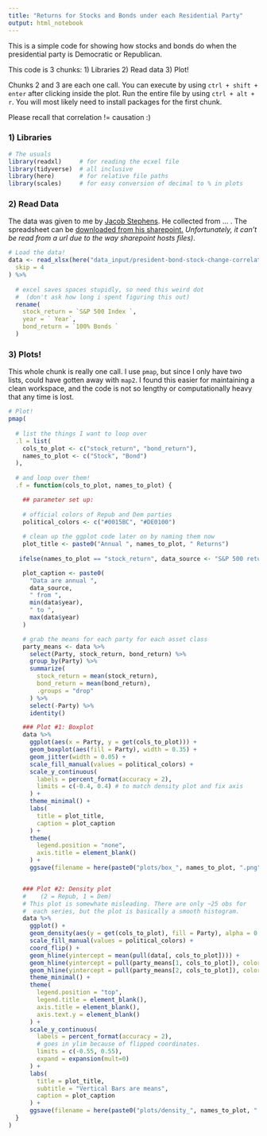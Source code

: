 ```yaml
---
title: "Returns for Stocks and Bonds under each Residential Party"
output: html_notebook
---
```


This is a simple code for showing how stocks and bonds do when the presidential party is  Democratic or Republican. 

This code is 3 chunks:
1) Libraries
2) Read data
3) Plot! 

Chunks 2 and 3 are each one call. You can execute by using `ctrl + shift + enter` after clicking inside the plot. Run the entire file by using `ctrl + alt + r`. You will most likely need to install packages for the first chunk. 

Please recall that correlation != causation :)

### 1) Libraries
```r
# The usuals
library(readxl)     # for reading the ecxel file
library(tidyverse)  # all inclusive
library(here)       # for relative file paths
library(scales)     # for easy conversion of decimal to % in plots
```

### 2) Read Data
The data was given to me by [Jacob Stephens](https://jacobcstephens.com/about/). He collected from ... . 
The spreadsheet can be [downloaded from his sharepoint.](https://gordonedu-my.sharepoint.com/:x:/g/personal/jacob_stephens_gordon_edu/EVx2b0Dwb3JJtNbFIklmS-gB_ZZAI9ei7jH0Bdvb6yWAEQ?e=eWGy8Y) *Unfortunately, it can't be read from a url due to the way sharepoint hosts files)*.

```r
# Load the data!
data <- read_xlsx(here("data_input/president-bond-stock-change-correlation.xlsx"),
  skip = 4
) %>%
  
  # excel saves spaces stupidly, so need this weird dot 
  #  (don't ask how long i spent figuring this out)
  rename(
    stock_return = `S&P 500 Index `, 
    year = ` Year`,
    bond_return = `100% Bonds `
  )
```


### 3) Plots!
This whole chunk is really one call. I use `pmap`, but since I only have two lists, could have gotten away with `map2`. I found this easier for maintaining a clean workspace, and the code is not so lengthy or computationally heavy that any time is lost. 
```r
# Plot!
pmap(
  
  # list the things I want to loop over
  .l = list(
    cols_to_plot <- c("stock_return", "bond_return"),
    names_to_plot <- c("Stock", "Bond")
  ), 
  
  # and loop over them! 
  .f = function(cols_to_plot, names_to_plot) {

    ## parameter set up:
    
    # official colors of Repub and Dem parties
    political_colors <- c("#0015BC", "#DE0100")
    
    # clean up the ggplot code later on by naming them now
    plot_title <- paste0("Annual ", names_to_plot, " Returns")
    
   ifelse(names_to_plot == "stock_return", data_source <- "S&P 500 returns", data_source <- "bond returns (mix of U.S. Treasury bond durations and TIPS)")

    plot_caption <- paste0(
      "Data are annual ",
      data_source,
      " from ",
      min(data$year),
      " to ",
      max(data$year)
    )

    # grab the means for each party for each asset class
    party_means <- data %>%
      select(Party, stock_return, bond_return) %>%
      group_by(Party) %>%
      summarize(
        stock_return = mean(stock_return),
        bond_return = mean(bond_return),
        .groups = "drop"
      ) %>%
      select(-Party) %>%
      identity()

    ### Plot #1: Boxplot
    data %>%
      ggplot(aes(x = Party, y = get(cols_to_plot))) +
      geom_boxplot(aes(fill = Party), width = 0.35) +
      geom_jitter(width = 0.05) +
      scale_fill_manual(values = political_colors) +
      scale_y_continuous(
        labels = percent_format(accuracy = 2),
        limits = c(-0.4, 0.4) # to match density plot and fix axis
      ) +    
      theme_minimal() +
      labs(
        title = plot_title,
        caption = plot_caption
      ) +
      theme(
        legend.position = "none",
        axis.title = element_blank()
      ) +
      ggsave(filename = here(paste0("plots/box_", names_to_plot, ".png")))


    ### Plot #2: Density plot
    #    (2 = Repub, 1 = Dem)
    # This plot is somewhate misleading. There are only ~25 obs for
    #  each series, but the plot is basically a smooth histogram.
    data %>%
      ggplot() +
      geom_density(aes(y = get(cols_to_plot), fill = Party), alpha = 0.75) +
      scale_fill_manual(values = political_colors) +
      coord_flip() +
      geom_hline(yintercept = mean(pull(data[, cols_to_plot]))) +
      geom_hline(yintercept = pull(party_means[1, cols_to_plot]), color = political_colors[1]) +
      geom_hline(yintercept = pull(party_means[2, cols_to_plot]), color = political_colors[2]) +
      theme_minimal() +
      theme(
        legend.position = "top",
        legend.title = element_blank(),
        axis.title = element_blank(),
        axis.text.y = element_blank()
      ) +
      scale_y_continuous(
        labels = percent_format(accuracy = 2),
        # goes in ylim because of flipped coordinates.
        limits = c(-0.55, 0.55),
        expand = expansion(mult=0)
      ) +
      labs(
        title = plot_title,
        subtitle = "Vertical Bars are means",
        caption = plot_caption
      ) +
      ggsave(filename = here(paste0("plots/density_", names_to_plot, ".png")))
  }
)
```
